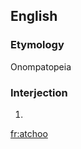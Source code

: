 ==English==

===Etymology===
Onompatopeia

===Interjection===
{{infl|en|interjection}}

# {{alternative spelling of|achoo}}

[[fr:atchoo]]